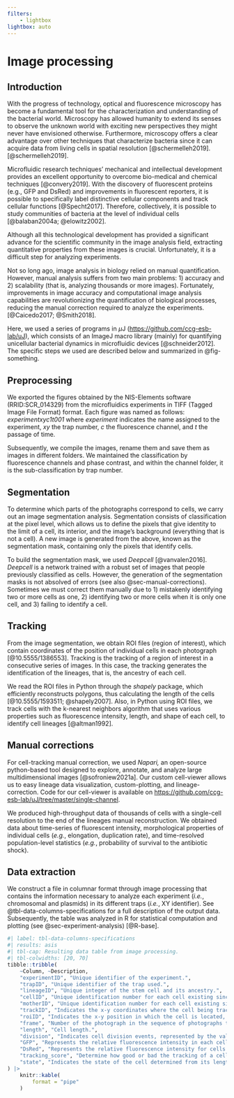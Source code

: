 ```yaml
---
filters: 
    - lightbox
lightbox: auto
---
```


# Image processing {#sec-image-processing}

## Introduction

With the progress of technology, optical and fluorescence microscopy has
become a fundamental tool for the characterization and understanding of
the bacterial world. Microscopy has allowed humanity to extend its
senses to observe the unknown world with exciting new perspectives they
might never have envisioned otherwise. Furthermore, microscopy offers a
clear advantage over other techniques that characterize bacteria since
it can acquire data from living cells in spatial resolution
[@schermelleh2019]. [@schermelleh2019].

Microfluidic research techniques' mechanical and intellectual
development provides an excellent opportunity to overcome bio-medical
and chemical techniques [@convery2019]. With the discovery of
fluorescent proteins (e.g., GFP and DsRed) and improvements in
fluorescent reporters, it is possible to specifically label distinctive
cellular components and track cellular functions [@Specht2017].
Therefore, collectively, it is possible to study communities of bacteria
at the level of individual cells [@balaban2004a; @elowitz2002].

Although all this technological development has provided a significant
advance for the scientific community in the image analysis field,
extracting quantitative properties from these images is crucial.
Unfortunately, it is a difficult step for analyzing experiments.

Not so long ago, image analysis in biology relied on manual
quantification. However, manual analysis suffers from two main
problems: 1) accuracy and 2) scalability (that is, analyzing thousands
or more images). Fortunately, improvements in image accuracy and
computational image analysis capabilities are revolutionizing the
quantification of biological processes, reducing the manual correction
required to analyze the experiments. [@Caicedo2017; @Smith2018].

Here, we used a series of programs in $\mu \mathrm{J}$
(<https://github.com/ccg-esb-lab/uJ>), which consists of an
$\mathrm{ImageJ}$ macro library (mainly) for quantifying unicellular
bacterial dynamics in microfluidic devices [@schneider2012]. The
specific steps we used are described below and summarized in
@fig-something.

## Preprocessing

We exported the figures obtained by the NIS-Elements software
(RRID:SCR_014329) from the microfluidics experiments in TIFF (Tagged
Image File Format) format. Each figure was named as follows:
*experimentxyc1t001* where *experiment* indicates the name assigned to
the experiment, *xy* the trap number, *c* the fluorescence channel, and
*t* the passage of time.

Subsequently, we compile the images, rename them and save them as images
in different folders. We maintained the classification by fluorescence
channels and phase contrast, and within the channel folder, it is the
sub-classification by trap number.

## Segmentation

To determine which parts of the photographs correspond to cells, we
carry out an image segmentation analysis. Segmentation consists of
classification at the pixel level, which allows us to define the pixels
that give identity to the limit of a cell, its interior, and the image's
background (everything that is not a cell). A new image is generated
from the above, known as the segmentation mask, containing only the
pixels that identify cells.

To build the segmentation mask, we used *Deepcell* [@vanvalen2016].
*Deepcell* is a network trained with a robust set of images that people
previously classified as cells. However, the generation of the
segmentation masks is not absolved of errors (see also
@sec-manual-corrections). Sometimes we must correct them manually due
to 1) mistakenly identifying two or more cells as one, 2) identifying
two or more cells when it is only one cell, and 3) failing to identify a
cell.

## Tracking

From the image segmentation, we obtain ROI files (region of interest),
which contain coordinates of the position of individual cells in each
photograph [@10.5555/1386553]. Tracking is the tracking of a region of
interest in a consecutive series of images. In this case, the tracking
generates the identification of the lineages, that is, the ancestry of
each cell.

We read the ROI files in Python through the *shapely* package, which
efficiently reconstructs polygons, thus calculating the length of the
cells [@10.5555/1593511; @shapely2007]. Also, in Python using ROI files,
we track cells with the k-nearest neighbors algorithm that uses various
properties such as fluorescence intensity, length, and shape of each
cell, to identify cell lineages [@altman1992].

## Manual corrections {#sec-manual-corrections}

For cell-tracking manual correction, we used *Napari,* an open-source
python-based tool designed to explore, annotate, and analyze large
multidimensional images [@sofroniew2021a]. Our custom cell-viewer allows
us to easy lineage data visualization, custom-plotting, and
lineage-correction. Code for our cell-viewer is available on
<https://github.com/ccg-esb-lab/uJ/tree/master/single-channel>.

We produced high-throughput data of thousands of cells with a
single-cell resolution to the end of the lineages manual reconstruction.
We obtained data about time-series of fluorescent intensity,
morphological properties of individual cells (*e.g.*, elongation,
duplication rate), and time-resolved population-level statistics
(*e.g.*, probability of survival to the antibiotic shock).

## Data extraction

We construct a file in columnar format through image processing that
contains the information necessary to analyze each experiment (*i.e.*,
chromosomal and plasmids) in its different traps (*i.e.*, XY
identifier). See @tbl-data-columns-specifications for a full description
of the output data. Subsequently, the table was analyzed in R for
statistical computation and plotting (see @sec-experiment-analysis)
[@R-base].

```r
#| label: tbl-data-columns-specifications
#| results: asis
#| tbl-cap: Resulting data table from image processing.
#| tbl-colwidths: [20, 70]
tibble::tribble(
    ~Column, ~Description,
    "experimentID", "Unique identifier of the experiment.",
    "trapID", "Unique identifier of the trap used.",
    "lineageID", "Unique integer of the stem cell and its ancestry.",
    "cellID", "Unique identification number for each cell existing since the beginning of the experiment or generated later.",
    "motherID", "Unique identification number for each cell existing since the beginning of the experiment or generated later.",
    "trackID", "Indicates the x-y coordinates where the cell being tracked starts.",
    "roiID", "Indicates the x-y position in which the cell is located, followed after each photograph.",
    "frame", "Number of the photograph in the sequence of photographs taken, indicating the elapsed time (10 minutes per frame).",
    "length", "Cell length.",
    "division", "Indicates cell division events, represented by the value 1 when they occur and 0 otherwise.",
    "GFP", "Represents the relative fluorescence intensity in each cell by green fluorescent protein (i.e., GFP).",
    "DsRed", "Represents the relative fluorescence intensity for cells generated by rhodamine’s internalization (i.e., DsRed); an indicator of cell death events.",
    "tracking_score", "Determine how good or bad the tracking of a cell was.",
    "state", "Indicates the state of the cell determined from its length and fluorescence thresholds. -1 for death, 0 for normal, and 1 for filamentation (see @sec-experiment-general-preprocessing for detailed information)."
) |> 
    knitr::kable(
        format = "pipe"
    )
```
